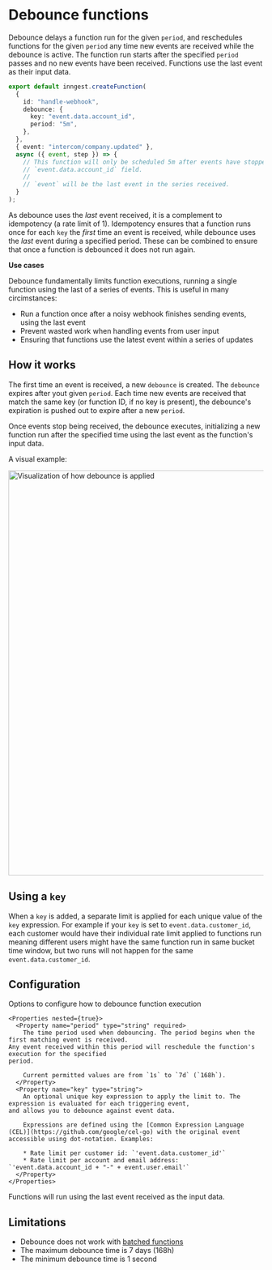# Debounce functions <VersionBadge version="v3.1.0+" />

Debounce delays a function run for the given `period`, and reschedules functions for the given `period` any time new events are received while the debounce is active.  The function run starts after the specified `period` passes and no new events have been received.  Functions use the last event as their input data.

```ts
export default inngest.createFunction(
  {
    id: "handle-webhook",
    debounce: {
      key: "event.data.account_id",
      period: "5m",
    },
  },
  { event: "intercom/company.updated" },
  async ({ event, step }) => {
    // This function will only be scheduled 5m after events have stopped being received with the same
    // `event.data.account_id` field.
    //
    // `event` will be the last event in the series received.
  }
);
```

As debounce uses the *last* event received, it is a complement to idempotency (a rate limit of 1).  Idempotency ensures that a function runs once for each `key` the *first* time an event is received, while debounce uses the *last* event during a specified period.  These can be combined to ensure that once a function is debounced it does not run again.

**Use cases**

Debounce fundamentally limits function executions, running a single function using the last of a series of events.  This is useful in many circimstances:

- Run a function once after a noisy webhook finishes sending events, using the last event
- Prevent wasted work when handling events from user input
- Ensuring that functions use the latest event within a series of updates

## How it works

The first time an event is received, a new `debounce` is created.  The `debounce` expires after yout given `period`.  Each time new
events are received that match the same key (or function ID, if no key is present), the debounce's expiration is pushed out to expire
after a new `period`.

Once events stop being received, the debounce executes, initializing a new function run after the specified time using the last event
as the function's input data.

A visual example:

<img
  src="/assets/docs/reference/debounce.png"
  width="800"
  height={337}
  quality="95"
  alt="Visualization of how debounce is applied"
/>


## Using a `key`

When a `key` is added, a separate limit is applied for each unique value of the `key` expression. For example if your `key` is set to `event.data.customer_id`, each customer would have their individual rate limit applied to functions run meaning different users might have the same function run in same bucket time window, but two runs will not happen for the same `event.data.customer_id`.

## Configuration

<Properties>
  <Property name="debounce" type="object">
    Options to configure how to debounce function execution

    <Properties nested={true}>
      <Property name="period" type="string" required>
        The time period used when debouncing. The period begins when the first matching event is received.
	Any event received within this period will reschedule the function's execution for the specified
	period.

        Current permitted values are from `1s` to `7d` (`168h`).
      </Property>
      <Property name="key" type="string">
        An optional unique key expression to apply the limit to. The expression is evaluated for each triggering event,
	and allows you to debounce against event data. 

        Expressions are defined using the [Common Expression Language (CEL)](https://github.com/google/cel-go) with the original event accessible using dot-notation. Examples:

        * Rate limit per customer id: `'event.data.customer_id'`
        * Rate limit per account and email address: `'event.data.account_id + "-" + event.user.email'`
      </Property>
    </Properties>
  </Property>
</Properties>

<Callout>
  Functions will run using the last event received as the input data.
</Callout>

## Limitations

- Debounce does not work with [batched functions](/docs/guides/batching)
- The maximum debounce time is 7 days (168h)
- The minimum debounce time is 1 second

